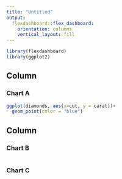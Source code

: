 ```yaml
---
title: "Untitled"
output: 
  flexdashboard::flex_dashboard:
    orientation: columns
    vertical_layout: fill
---
```


```r
library(flexdashboard)
library(ggplot2)
```

Column {data-width=650}
-----------------------------------------------------------------------

### Chart A

```r

ggplot(diamonds, aes(x=cut, y = carat))+
  geom_point(color = "blue")


```

Column {data-width=350}
-----------------------------------------------------------------------

### Chart B

```r

```

### Chart C

```r

```


